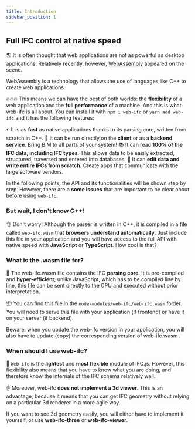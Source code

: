 ```yaml
---
title: Introduction
sidebar_position: 1
---
```



## Full IFC control at native speed

  🌎
It is often thought that web applications are not as powerful as desktop applications. Relatively recently, however, [WebAssembly](https://webassembly.org/) appeared on the scene.

<IfcAlert>
    WebAssembly is a technology that allows the use of languages like C++ to create web applications.
</IfcAlert>


🔥🔥🔥
This means we can have the best of both worlds: the **flexibility** of a web application and the **full performance** of a machine. And this is what web-ifc is all about. You can install it with `npm i web-ifc` or `yarn add web-ifc` and it has the following features:

<IfcCard>
    ⚡
    It is as <b>fast</b> as native applications thanks to its parsing core, written from scratch in C++.
</IfcCard>

<IfcCard>
    🚀
    It can be run directly on the <b>client</b> or as a <b>backend service</b>. Bring BIM to all parts of your system!
</IfcCard>

<IfcCard>
    📚
    It can read <b>100% of the IFC data, including IFC types</b>. This allows data to be easily extracted, structured, traversed and entered into databases.
</IfcCard>

<IfcCard>
    🌈
It can <b>edit data and write entire IFCs from scratch</b>. Create apps that communicate with the large software vendors.
</IfcCard>

In the following points, the API and its functionalities will be shown step by step. However, there are a <b>some issues</b> that are important to be clear about before using `web-ifc`.

### But wait, I don't know C++!

  👌
Don't worry! Although the parser is written in C++, it is compiled in a file called `web-ifc.wasm` that **browsers understand automatically**. Just include this file in your application and you will have access to the full API with native speed with **JavaScript** or **TypeScript**. How cool is that?

### What is the .wasm file for?

  🧠
The web-ifc.wasm file contains the IFC **parsing core**. It is pre-compiled and **hyper-efficient**; unlike JavaScript, which has to be compiled line by line, this file can be sent directly to the CPU and executed without prior interpretation.

  📦
You can find this file in the `node-modules/web-ifc/web-ifc.wasm` folder. You will need to serve this file with your application (if frontend) or have it on your server (if backend).

<IfcAlert>
    Beware: when you update the web-ifc version in your application, you will also have to update (copy) the corresponding version of web-ifc.wasm .
</IfcAlert>


### When should I use web-ifc?

  🦅
`Web-ifc` is the **lightest** and **most flexible** module of IFC.js. However, this flexibility also means that you have to know what you are doing, and therefore know the internals of the IFC schema relatively well.

  ☝
Moreover, web-ifc **does not implement a 3d viewer**. This is an advantage, because it means that you can get IFC geometry without relying on a particular 3d renderer in a more agile way.

<IfcCard>
    If you want to see 3d geometry easily, you will either have to implement it yourself, or use <b>web-ifc-three</b> or <b>web-ifc-viewer</b>.
</IfcCard>